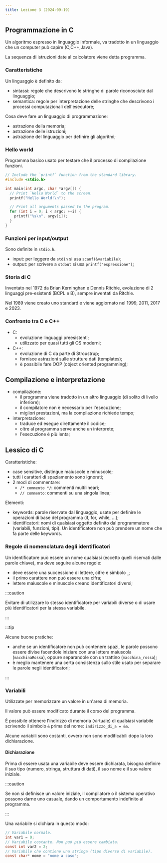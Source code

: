 ```yaml
---
title: Lezione 3 (2024-09-19)
---
```


## Programmazione in C

Un algoritmo espresso in linguaggio informale, va tradotto in un linguaggio che
un computer può capire (C,C++,Java).

La sequenza di istruzioni date al calcolatore viene detta programma.

### Caratteristiche

Un linguaggio è definito da:

- sintassi: regole che descrivono le stringhe di parole riconosciute dal
  linguaggio;
- semantica: regole per interpretazione delle stringhe che descrivono i processi
  computazionali dell'esecutore;

Cosa deve fare un linguaggio di programmazione:

- astrazione della memoria;
- astrazione delle istruzioni;
- astrazione del linguaggio per definire gli algoritmi;

### Hello world

Programma basico usato per testare che il processo di compilazione funzioni.

```c
// Include the `printf` function from the standard library.
#include <stdio.h>

int main(int argc, char *argv[]) {
  // Print `Hello World` to the screen.
  printf("Hello World!\n");

  // Print all arguments passed to the program.
  for (int i = 0; i < argc; ++i) {
    printf("%s\n", argv[i]);
  }
}
```

### Funzioni per input/output

Sono definite in `stdio.h`.

- input: per leggere da `stdin` si usa `scanf(&variabile)`;
- output: per scrivere a `stdout` si usa `printf("espressione")`;

### Storia di C

Inventato nel 1972 da Brian Kerninghan e Dennis Ritchie, evoluzione di 2
linguaggi pre-esistenti (BCPL e B), sempre inventati da Ritchie.

Nel 1989 viene creato uno standard e viene aggiornato nel 1999, 2011, 2017
e 2023.

### Confronto tra C e C++

- C:
  - evoluzione linguaggi preesistenti;
  - utilizzato per quasi tutti gli OS moderni;
- C++:
  - evoluzione di C da parte di Stroustrup;
  - fornisce astrazioni sulle strutture dati (templates);
  - è possibile fare OOP (object oriented programming);

## Compilazione e interpretazione

- compilazione:
  - il programma viene tradotto in un altro linguaggio (di solito di livello
    inferiore);
  - il compilatore non è necessario per l'esecuzione;
  - migliori prestazioni, ma la compilazione richiede tempo;
- interpretazione:
  - traduce ed esegue direttamente il codice;
  - oltre al programma serve anche un interprete;
  - l'esecuzione è più lenta;

## Lessico di C

Caratteristiche:

- case sensitive, distingue maiuscole e minuscole;
- tutti i caratteri di spaziamento sono ignorati;
- 2 modi di commentare:
  - `/* commento */`: commenti multilineari;
  - `// commento`: commenti su una singola linea;

Elementi:

- keywords: parole riservate dal linguaggio, usate per definire le operazioni di
  base del programma (if, for, while, ...);
- identificatori: nomi di qualsiasi oggetto definito dal programmatore
  (variabili, funzioni, tipi). Un identificatore non può prendere un nome che fa
  parte delle keywords.

### Regole di nomenclatura degli identificatori

Un identificatore può essere un nome qualsiasi (eccetto quelli riservati dalle
parole chiave), ma deve seguire alcune regole:

- deve essere una successione di lettere, cifre e simbolo `_`;
- il primo carattere non può essere una cifra;
- lettere maiuscole e minuscole creano identificatori diversi;

:::caution

Evitare di utilizzare lo stesso identificatore per variabili diverse o di usare
più identificatori per la stessa variabile.

:::

:::tip

Alcune buone pratiche:

- anche se un identificatore non può contenere spazi, le parole possono essere
  divise facendole iniziare con una lettera maiuscola (`macchinaRossa`), oppure
  separandole con un trattino (`macchina_rossa`);
- è meglio mantenere una certa consistenza sullo stile usato per separare le
  parole negli identificatori;

:::

### Variabili

Utilizzate per memorizzare un valore in un'area di memoria.

Il valore può essere modificato durante il corso del programma.

È possibile ottenere l'indirizzo di memoria (virtuale) di qualsiasi variabile
scrivendo il simbolo `&` prima del nome: `indirizzo_di_a = &a`.

Alcune variabili sono costanti, ovvero non sono modificabili dopo la loro
dichiarazione.

#### Dichiarazione

Prima di essere usata una variabile deve essere dichiarata, bisogna definire il
suo tipo (numero, stringa, struttura di dati), il suo nome e il suo valore
iniziale.

:::caution

Se non si definisce un valore iniziale, il compilatore o il sistema operativo
possono darne uno casuale, dando un comportamento indefinito al programma.

:::

Una variabile si dichiara in questo modo:

```c
// Variabile normale.
int var1 = 0;
// Variabile costante. Non può più essere cambiata.
const int var2 = 2;
// Variabile che contiene una stringa (tipo diverso di variabile).
const char* nome = "nome a caso";
```
